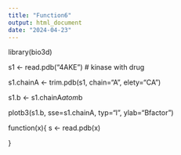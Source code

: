 ```yaml
---
title: "Function6"
output: html_document
date: "2024-04-23"
---
```


library(bio3d)

s1 <- read.pdb("4AKE") # kinase with drug

s1.chainA <- trim.pdb(s1, chain="A", elety="CA")

s1.b <- s1.chainA$atom$b

plotb3(s1.b, sse=s1.chainA, typ="l", ylab="Bfactor") 

function(x){
  s <- read.pdb(x)
  
}